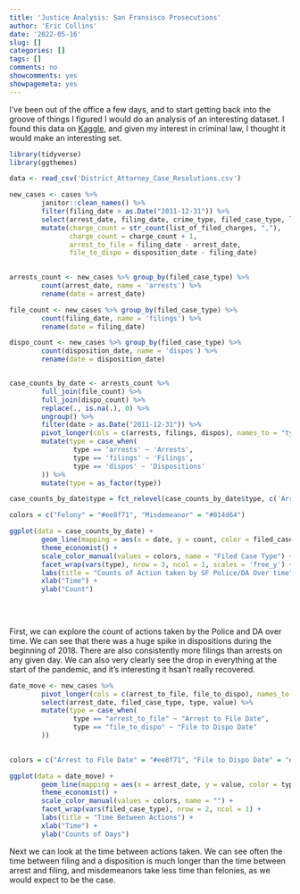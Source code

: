 ```yaml
---
title: 'Justice Analysis: San Fransisco Prosecutions'
author: 'Eric Collins'
date: '2022-05-16'
slug: []
categories: []
tags: []
comments: no
showcomments: yes
showpagemeta: yes
---
```


I've been out of the office a few days, and to start getting back into the groove of things I figured I would do an analysis of an interesting dataset. I found this data on [Kaggle](https://www.kaggle.com/datasets/vivovinco/district-attorney-case-resolutions), and given my interest in criminal law, I thought it would make an interesting set. 


```r
library(tidyverse)
library(ggthemes)

data <- read_csv('District_Attorney_Case_Resolutions.csv')
```


```r

new_cases <- cases %>%
        janitor::clean_names() %>%
        filter(filing_date > as.Date("2011-12-31")) %>%
        select(arrest_date, filing_date, crime_type, filed_case_type, list_of_filed_charges, dv_case, disposition_date, case_status) %>%
        mutate(charge_count = str_count(list_of_filed_charges, ","),
               charge_count = charge_count + 1,
               arrest_to_file = filing_date - arrest_date,
               file_to_dispo = disposition_date - filing_date)
        

```

```r

arrests_count <- new_cases %>% group_by(filed_case_type) %>%
        count(arrest_date, name = 'arrests') %>%
        rename(date = arrest_date)

file_count <- new_cases %>% group_by(filed_case_type) %>%
        count(filing_date, name = 'filings') %>%
        rename(date = filing_date)

dispo_count <- new_cases %>% group_by(filed_case_type) %>%
        count(disposition_date, name = 'dispos') %>%
        rename(date = disposition_date)


case_counts_by_date <- arrests_count %>%
        full_join(file_count) %>%
        full_join(dispo_count) %>%
        replace(., is.na(.), 0) %>%
        ungroup() %>%
        filter(date > as.Date("2011-12-31")) %>%
        pivot_longer(cols = c(arrests, filings, dispos), names_to = "type", values_to = "count") %>%
        mutate(type = case_when(
                type == 'arrests' ~ 'Arrests',
                type == 'filings' ~ 'Filings',
                type == 'dispos' ~ 'Dispositions'
        )) %>%
        mutate(type = as_factor(type))

case_counts_by_date$type = fct_relevel(case_counts_by_date$type, c('Arrests', 'Filings', 'Dispositions'))

```

```r

colors = c("Felony" = "#ee8f71", "Misdemeanor" = "#014d64")

ggplot(data = case_counts_by_date) +
        geom_line(mapping = aes(x = date, y = count, color = filed_case_type), alpha = .7) +
        theme_economist() +
        scale_color_manual(values = colors, name = "Filed Case Type") +
        facet_wrap(vars(type), nrow = 3, ncol = 1, scales = 'free_y') +
        labs(title = "Counts of Action taken by SF Police/DA Over time") +
        xlab("Time") +
        ylab("Count") 
        
        
        
```
First, we can explore the count of actions taken by the Police and DA over time. We can see that there was a huge spike in dispositions during the beginning of 2018. There are also consistently more filings than arrests on any given day. We can also very clearly see the drop in everything at the start of the pandemic, and it's interesting it hsan't really recovered. 


```r
date_move <- new_cases %>%
        pivot_longer(cols = c(arrest_to_file, file_to_dispo), names_to = "type", values_to = "value") %>%
        select(arrest_date, filed_case_type, type, value) %>%
        mutate(type = case_when(
                type == "arrest_to_file" ~ "Arrest to File Date",
                type == "file_to_dispo" ~ "File to Dispo Date"
        ))
        
```


```r
colors = c("Arrest to File Date" = "#ee8f71", "File to Dispo Date" = "#014d64")

ggplot(data = date_move) +
        geom_line(mapping = aes(x = arrest_date, y = value, color = type), alpha = .5) +
        theme_economist() +
        scale_color_manual(values = colors, name = "") +
        facet_wrap(vars(filed_case_type), nrow = 2, ncol = 1) +
        labs(title = "Time Between Actions") +
        xlab("Time") +
        ylab("Counts of Days")

```
Next we can look at the time between actions taken. We can see often the time between filing and a disposition is much longer than the time between arrest and filing, and misdemeanors take less time than felonies, as we would expect to be the case. 